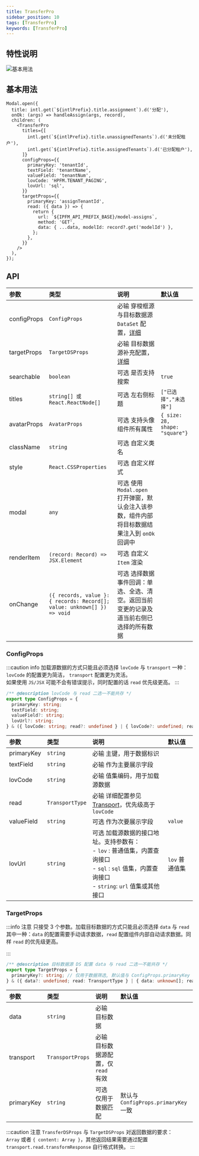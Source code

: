 ```yaml
---
title: TransferPro
sidebar_position: 10
tags: [TransferPro]
keywords: [TransferPro]
---
```


## 特性说明

![基本用法](./images/transfer-pro-base.png)

## 基本用法

```tsx
Modal.open({
  title: intl.get(`${intlPrefix}.title.assignment`).d('分配'),
  onOk: (args) => handleAssign(args, record),
  children: (
    <TransferPro
      titles={[
        intl.get(`${intlPrefix}.title.unassignedTenants`).d('未分配租户'),
        intl.get(`${intlPrefix}.title.assignedTenants`).d('已分配租户'),
      ]}
      configProps={{
        primaryKey: 'tenantId',
        textField: 'tenantName',
        valueField: 'tenantNum',
        lovCode: 'HPFM.TENANT_PAGING',
        lovUrl: 'sql',
      }}
      targetProps={{
        primaryKey: 'assignTenantId',
        read: ({ data }) => {
          return {
            url: `${IPFM_API_PREFIX_BASE}/model-assigns`,
            method: 'GET',
            data: { ...data, modelId: record?.get('modelId') },
          };
        },
      }}
    />
  ),
});
```

## API

| 参数        | 类型                                                                    | 说明                                                                                                                 | 默认值                         |
| :---------- | :---------------------------------------------------------------------- | :------------------------------------------------------------------------------------------------------------------- | :----------------------------- |
| configProps | `ConfigProps`                                                           | <Highlight color="red">必输</Highlight> 穿梭框源与目标数据源 `DataSet` 配置，[详细](#configprops)                    |                                |
| targetProps | `TargetDSProps`                                                         | <Highlight color="red">必输</Highlight> 目标数据源补充配置，[详细](#targetprops)                                     |                                |
| searchable  | `boolean`                                                               | <Highlight>可选</Highlight> 是否支持搜索                                                                             | `true`                         |
| titles      | `string[] 或 React.ReactNode[]`                                         | <Highlight>可选</Highlight> 左右侧标题                                                                               | `["已选择","未选择"]`          |
| avatarProps | `AvatarProps`                                                           | <Highlight>可选</Highlight> 支持头像组件所有属性                                                                     | `{ size: 28, shape: "square"}` |
| className   | `string`                                                                | <Highlight>可选</Highlight> 自定义类名                                                                               |                                |
| style       | `React.CSSProperties`                                                   | <Highlight>可选</Highlight> 自定义样式                                                                               |                                |
| modal       | `any`                                                                   | <Highlight>可选</Highlight> 使用 `Modal.open` 打开弹窗，默认会注入该参数，组件内部将目标数据结果注入到 `onOk` 回调中 |                                |
| renderItem  | `(record: Record) => JSX.Element`                                       | <Highlight>可选</Highlight> 自定义 `Item` 渲染                                                                       |                                |
| onChange    | `({ records, value }: { records: Record[]; value: unknown[] }) => void` | <Highlight>可选</Highlight> 选择数据事件回调：单选、全选、清空。返回当前变更的记录及道当前右侧已选择的所有数据       |                                |

### ConfigProps

:::caution info
加载源数据的方式<Emphasis>只能且必须</Emphasis>选择 `lovCode` 与 `transport` 一种：`lovCode` 的配置更为简洁， `transport` 配置更为灵活。<br/>如果使用 `JS/JSX` 可能不会有错误提示，同时配置的话 `read` 优先级更高。
:::

```ts
/** @description lovCode 与 read 二选一不能共存 */
export type ConfigProps = {
  primaryKey: string;
  textField: string;
  valueField?: string;
  lovUrl?: string;
} & ({ lovCode: string; read?: undefined } | { lovCode?: undefined; read: TransportType });
```

| 参数       | 类型            | 说明                                                                                                                                                                               | 默认值         |
| :--------- | :-------------- | :--------------------------------------------------------------------------------------------------------------------------------------------------------------------------------- | :------------- |
| primaryKey | `string`        | <Highlight color="red">必输</Highlight> 主键，用于数据标识                                                                                                                         |                |
| textField  | `string`        | <Highlight color="red">必输</Highlight> 作为主要展示字段                                                                                                                           |                |
| lovCode    | `string`        | <Highlight color="red">必输</Highlight> 值集编码，用于加载源数据                                                                                                                   |                |
| read       | `TransportType` | <Highlight color="red">必输</Highlight> 详细配置参见 [Transport](https://open.hand-china.com/choerodon-ui/zh/procmp/dataset/dataset#transport)，优先级高于 `lovCode`               |                |
| valueField | `string`        | <Highlight>可选</Highlight> 作为次要展示字段                                                                                                                                       | `value`        |
| lovUrl     | `string`        | <Highlight>可选</Highlight> 加载源数据的接口地址。支持参数有：<br/> - `lov` : 普通值集，内置查询接口<br/> - `sql` : `sql` 值集，内置查询接口<br/> - `string`: `url` 值集或其他接口 | `lov` 普通值集 |

### TargetProps

:::info 注意
只接受 3 个参数。加载目标数据的方式<Emphasis>只能且必须</Emphasis>选择 `data` 与 `read` 其中一种：`data` 的配置需要手动请求数据，`read` 配置组件内部自动请求数据。同样 `read` 的优先级更高。

:::

```ts
/** @description 目标数据源 DS 配置 data 与 read 二选一不能共存 */
export type TargetProps = {
  primaryKey?: string; // 仅用于数据筛选, 默认值与 ConfigProps.primaryKey 一致
} & ({ data?: undefined; read: TransportType } | { data: unknown[]; read?: undefined });
```

| 参数       | 类型             | 说明                                                                   | 默认值                               |
| :--------- | :--------------- | :--------------------------------------------------------------------- | :----------------------------------- |
| data       | `string`         | <Highlight color="red">必输</Highlight> 目标数据                       |                                      |
| transport  | `TransportProps` | <Highlight color="red">必输</Highlight> 目标数据源配置，仅 `read` 有效 |                                      |
| primaryKey | `string`         | <Highlight>可选</Highlight> 仅用于数据匹配                             | 默认与 `ConfigProps.primaryKey` 一致 |

:::caution 注意
`TransferDSProps` 与 `TargetDSProps` 对返回数据的要求：<br/>
`Array` 或者 `{ content: Array }`，其他返回结果需要通过配置 `transport.read.transformResponse` 自行格式转换。
:::
